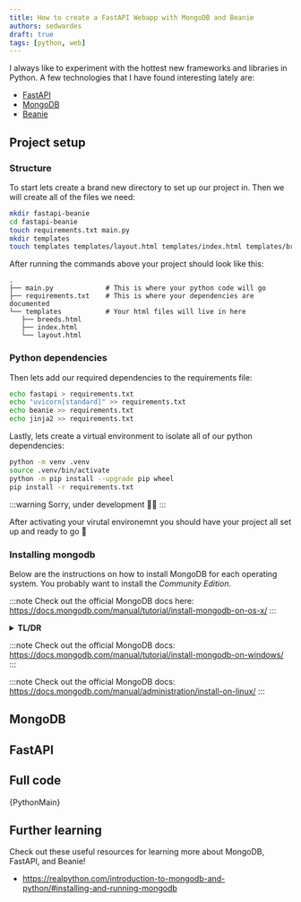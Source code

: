 ```yaml
---
title: How to create a FastAPI Webapp with MongoDB and Beanie
authors: sedwardes
draft: true
tags: [python, web]
---
```



I always like to experiment with the hottest new frameworks and libraries in Python. A few technologies that I have found interesting lately are:

- [FastAPI](https://fastapi.tiangolo.com/)
- [MongoDB](https://www.mongodb.com/)
- [Beanie](https://roman-right.github.io/beanie/)

## Project setup

### Structure

To start lets create a brand new directory to set up our project in. Then we will create all of the files we need:

```bash
mkdir fastapi-beanie
cd fastapi-beanie
touch requirements.txt main.py
mkdir templates
touch templates templates/layout.html templates/index.html templates/breeds.html
```

After running the commands above your project should look like this:

```
.
├── main.py             # This is where your python code will go
├── requirements.txt    # This is where your dependencies are documented
└── templates           # Your html files will live in here
   ├── breeds.html
   ├── index.html
   └── layout.html
```

### Python dependencies

Then lets add our required dependencies to the requirements file:

```bash
echo fastapi > requirements.txt
echo "uvicorn[standard]" >> requirements.txt
echo beanie >> requirements.txt
echo jinja2 >> requirements.txt
```

Lastly, lets create a virtual environment to isolate all of our python dependencies:

<Tabs>
<TabItem value="mac" label="MacOS / Linux" default>

```bash
python -m venv .venv
source .venv/bin/activate
python -m pip install --upgrade pip wheel
pip install -r requirements.txt
```

</TabItem>
<TabItem value="win" label="Windows">

:::warning
Sorry, under development 🤷‍♂️
:::

</TabItem>
</Tabs>



After activating your virutal environemnt you should have your project all set up and ready to go 🎉

### Installing mongodb

Below are the instructions on how to install MongoDB for each operating system. You probably want to install the *Community Edition*.

<Tabs>
<TabItem value="mac" label="MacOS">

:::note
Check out the official MongoDB docs here: <https://docs.mongodb.com/manual/tutorial/install-mongodb-on-os-x/>
:::

<details>
<summary><b>TL/DR</b></summary>

```bash
# Install the Xcode command-line tools by running the following command in your macOS Terminal
xcode-select --install 

# Install MongoDB
brew tap mongodb/brew
brew install mongodb-community@5.0

# Start MongoDB
brew services start mongodb-community@5.0

# Stop MongoDB
brew services stop mongodb-community@5.0
```

</details>

</TabItem>
<TabItem value="win" label="Windows">

:::note
Check out the official MongoDB docs: <https://docs.mongodb.com/manual/tutorial/install-mongodb-on-windows/>
:::

</TabItem>
<TabItem value="lin" label="Linux">

:::note
Check out the official MongoDB docs: <https://docs.mongodb.com/manual/administration/install-on-linux/>
:::

</TabItem>
</Tabs>

## MongoDB

## FastAPI

## Full code

<CodeBlock className="language-jsx" title="main.py">{PythonMain}</CodeBlock>

## Further learning

Check out these useful resources for learning more about MongoDB, FastAPI, and Beanie!

- <https://realpython.com/introduction-to-mongodb-and-python/#installing-and-running-mongodb>